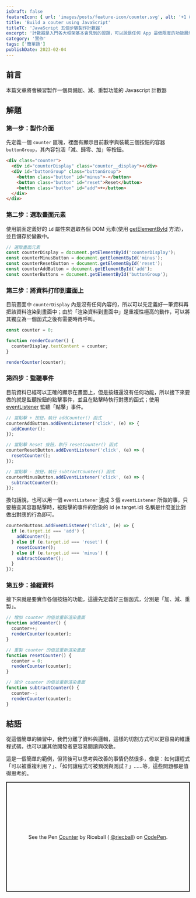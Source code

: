 ```yaml
---
isDraft: false
featureIcon: { url: 'images/posts/feature-icon/counter.svg', alt: '+1 標誌' }
title: 'Build a couter using JavaScript'
titleTC: 'JavaScript 五個步驟製作計數器'
excerpt: '計數器是入門各大框架基本會見到的習題，可以說是任何 App 最低限度的功能展示。這次使用原生的 JavaScript 來重現該題目，並且一步一步的思考並改善結果。'
category: '實作'
tags: ['簡單題']
publishDate: 2023-02-04
---
```


## 前言

<Info type="info">本篇文章將會練習製作一個具備加、減、重製功能的 Javascript 計數器</Info>

## 解題

### 第一步：製作介面

先定義一個 `counter` 區塊，裡面有顯示目前數字與裝載三個按鈕的容器`buttonGroup`，其內容包涵「減、歸零、加」等按鈕。

```html
<div class="counter">
  <div id="counterDisplay" class="counter__display"></div>
  <div id="buttonGroup" class="buttonGroup">
    <button class="button" id="minus">-</button>
    <button class="button" id="reset">Reset</button>
    <button class="button" id="add">+</button>
  </div>
</div>
```

### 第二步：選取畫面元素

使用前面定義好的 `id` 屬性來選取各個 DOM 元素(使用 [getElementById](https://developer.mozilla.org/en-US/docs/Web/API/Document/getElementById) 方法)，並且儲存於變數中。

```javascript
// 選取畫面元素
const counterDisplay = document.getElementById('counterDisplay');
const counterMinusButton = document.getElementById('minus');
const counterResetButton = document.getElementById('reset');
const counterAddButton = document.getElementById('add');
const counterButtons = document.getElementById('buttonGroup');
```

### 第三步：將資料打印到畫面上

目前畫面中 `counterDisplay` 內是沒有任何內容的，所以可以先定義好一筆資料再把該資料渲染到畫面中；由於「渲染資料到畫面中」是重複性極高的動作，可以將其獨立為一個函式之後有需要時再呼叫。

```javascript
const counter = 0;

function renderCounter() {
  counterDisplay.textContent = counter;
}

renderCounter(counter);
```

### 第四步：監聽事件

目前資料已經可以正確的顯示在畫面上，但是按鈕還沒有任何功能，所以接下來要做的就是監聽按鈕的點擊事件，並且在點擊時執行對應的函式；使用 [eventListener](https://developer.mozilla.org/zh-TW/docs/Web/API/EventTarget/addEventListener) 監聽「點擊」事件。

```javascript
// 當點擊 + 按鈕，執行 addCounter() 函式
counterAddButton.addEventListener('click', (e) => {
  addCounter();
});

// 當點擊 Reset 按鈕，執行 resetCounter() 函式
counterResetButton.addEventListener('click', (e) => {
  resetCounter();
});

// 當點擊 - 按鈕，執行 subtractCounter() 函式
counterMinusButton.addEventListener('click', (e) => {
  subtractCounter();
});
```

換句話說，也可以用一個 `eventListener` 達成 3 個 `eventListener` 所做的事，只要檢查其容器點擊時，被點擊的事件的對象的 id (e.target.id) 名稱是什麼並比對做出對應的行為即可。

```javascript
counterButtons.addEventListener('click', (e) => {
  if (e.target.id === 'add') {
    addCounter();
  } else if (e.target.id === 'reset') {
    resetCounter();
  } else if (e.target.id === 'minus') {
    subtractCounter();
  }
});
```

### 第五步：操縱資料

接下來就是要實作各個按鈕的功能，這邊先定義好三個函式，分別是「加、減、重製」。

```javascript
// 增加 counter 的值並重新渲染畫面
function addCounter() {
  counter++;
  renderCounter(counter);
}

// 重製 counter 的值並重新渲染畫面
function resetCounter() {
  counter = 0;
  renderCounter(counter);
}

// 減少 counter 的值並重新渲染畫面
function subtractCounter() {
  counter--;
  renderCounter(counter);
}
```

## 結語

從這個簡單的練習中，我們分離了資料與邏輯，這樣的切割方式可以更容易的維護程式碼，也可以讓其他開發者更容易閱讀與改動。

這是一個簡單的範例，但背後可以思考與改善的事情仍然很多，像是：如何讓程式「可以被重複利用？」、「如何讓程式可被預測與測試？」……等，這些問題都是值得思考的。

<p
  class="codepen"
  data-height="300"
  data-default-tab="result"
  data-slug-hash="XWBxORG"
  data-preview="true"
  data-editable="true"
  data-user="riecball"
  style="height: 300px; box-sizing: border-box; display: flex; align-items: center; justify-content: center; border: 2px solid; margin: 1em 0; padding: 1em;"
>
  <span>
    See the Pen <a href="https://codepen.io/riecball/pen/XWBxORG">Counter</a> by Riceball (
    <a href="https://codepen.io/riecball">@riecball</a>) on <a href="https://codepen.io">CodePen</a>.
  </span>
</p>
<script async src="https://cpwebassets.codepen.io/assets/embed/ei.js"></script>
